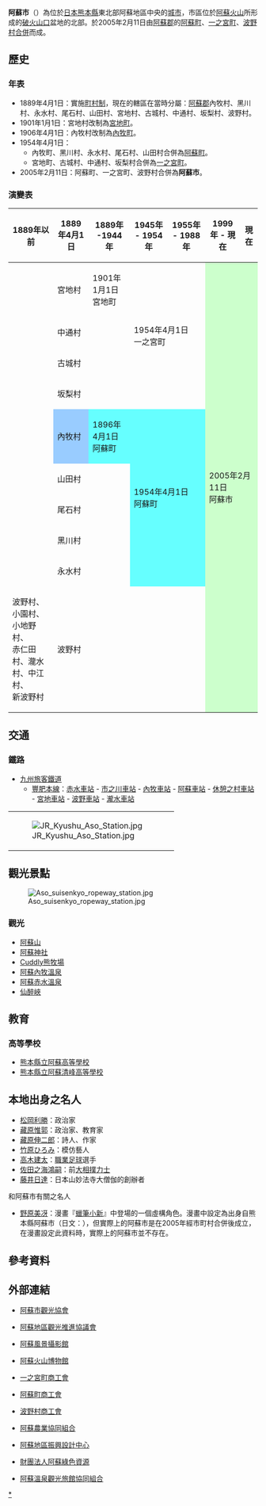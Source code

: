 {{日本都市
| 自治體名=阿蘇市
| 圖像=[[File:View_of_Mount_Nakadake_from_Kumamoto_Prefectural_Road_No.111.JPG|240px]]
| 圖像說明=[[阿蘇山|阿蘇山]][[中岳_(消歧義)|中岳]]
| 市章=[[File:Emblem_of_Aso.gif|100px]]
| 日文原名=阿蘇市
| 平假名=あそし
| 羅馬字拼音=Aso-shi
| 都道府縣=熊本縣
| 支廳=
| 編號=43214-8
| 面積=376.25
| 邊界未定=有
| 人口=27,575
| 統計時間=2013年9月1日
| 自治體=[[菊池市|菊池市]]、[[南小國町|南小國町]]、[[產山村|產山村]]、[[高森町_(熊本縣)|高森町]]、[[南阿蘇村|南阿蘇村]]、[[大津町|大津町]]<br>'''[[大分縣|大分縣]]'''：[[竹田市|竹田市]]、[[日田市|日田市]]
| 花=[[龍膽|龍膽]]|
| 樹=[[九州杜鵑|九州杜鵑]]
| 鳥=[[綠雉|綠雉]]
| 其他象徵物=
| 其他象徵=
| 市長=[[佐藤義興|佐藤義興]]
| 卸任日期=
| 議員數=44
| 郵遞區號=869-2695
| 所在地=阿蘇市一之宮町宮地504番地之1<br>[[File:Aso_City_Hall.jpg|170px]]
| 電話號碼=967-22-3111
| 外部連結=http://www.city.aso.kumamoto.jp/
| 經度=
| 緯度=
| 地圖=[[File:Aso_in_Kumamoto_Prefecture.png|250px]]
| 註記=人口：[http://www.pref.kumamoto.jp/statistics/jinko/jinko/geppo.htm 熊本縣官方網頁]
}}
'''阿蘇市'''（{{jpn|j=阿蘇市|hg=あそし|rm=Aso shi|f=y}}）為位於[[日本|日本]][[熊本縣|熊本縣]]東北部阿蘇地區中央的[[城市|城市]]，市區位於[[阿蘇火山|阿蘇火山]]所形成的[[破火山口|破火山口]]盆地的北部。於2005年2月11日由[[阿蘇郡|阿蘇郡]]的[[阿蘇町|阿蘇町]]、[[一之宮町|一之宮町]]、[[波野村|波野村]][[市町村合併|合併]]而成。

==歷史==
===年表===
* 1889年4月1日：實施[[町村制|町村制]]，現在的轄區在當時分屬：[[阿蘇郡|阿蘇郡]]內牧村、黑川村、永水村、尾石村、山田村、宮地村、古城村、中通村、坂梨村、波野村。
* 1901年1月1日：宮地村改制為[[宮地町|宮地町]]。
* 1906年4月1日：內牧村改制為[[內牧町|內牧町]]。
* 1954年4月1日：
** 內牧町、黑川村、永水村、尾石村、山田村合併為[[阿蘇町|阿蘇町]]。
** 宮地町、古城村、中通村、坂梨村合併為[[一之宮町|一之宮町]]。
* 2005年2月11日：阿蘇町、一之宮町、波野村合併為'''阿蘇市'''。

===演變表===
{| class="wikitable" style="font-size:x-small"
! 1889年以前
! 1889年4月1日
! 1889年 -1944年
! 1945年 - 1954年
! 1955年 - 1988年
! 1999年 - 現在
! 現在
|-
|
| 宮地村
| 1901年1月1日<br />宮地町
| rowspan=4 colspan=2 | 1954年4月1日<br />一之宮町
| rowspan=10 colspan=2 style="background-color:#cfc;" | 2005年2月11日<br />阿蘇市
|-
|
| colspan=2 | 中通村
|-
|
| colspan=2 | 古城村
|-
|
| colspan=2 | 坂梨村
|-
|
| style="background-color:#9cf;" | 內牧村
| style="background-color:#6ff;" | 1896年4月1日<br />阿蘇町
| rowspan=5 colspan=2 style="background-color:#6ff;" | 1954年4月1日<br />阿蘇町
|-
|
| colspan=2 | 山田村
|-
|
| colspan=2 | 尾石村
|-
|
| colspan=2 | 黑川村
|-
|
| colspan=2 | 永水村
|-
| 波野村、小園村、小地野村、<br />赤仁田村、瀧水村、中江村、<br />新波野村
| colspan=4 | 波野村
|}

==交通==
===鐵路===
* [[九州旅客鐵道|九州旅客鐵道]]
** [[豐肥本線|豐肥本線]]：[[赤水車站|赤水車站]] - [[市之川車站|市之川車站]] - [[內牧車站|內牧車站]] - [[阿蘇車站|阿蘇車站]] - [[休憩之村車站|休憩之村車站]] - [[宮地車站|宮地車站]] - [[波野車站|波野車站]] - [[瀧水車站|瀧水車站]]

{| border="0" 
|- 
| [[File:JR_Kyushu_Aso_Station.jpg|thumb]] || 
|}

== 觀光景點 ==
[[File:Aso_suisenkyo_ropeway_station.jpg|thumb]]
=== 觀光 ===
*[[阿蘇山|阿蘇山]]
*[[阿蘇神社|阿蘇神社]]
*[[Cuddly熊牧場|Cuddly熊牧場]]
*[[阿蘇內牧溫泉|阿蘇內牧溫泉]]
*[[阿蘇赤水溫泉|阿蘇赤水溫泉]]
*[[仙醉峽|仙醉峽]]

==教育==
===高等學校===
* [[熊本縣立阿蘇高等學校|熊本縣立阿蘇高等學校]]
* [[熊本縣立阿蘇清峰高等學校|熊本縣立阿蘇清峰高等學校]]

== 本地出身之名人 ==
* [[松岡利勝|松岡利勝]]：政治家
* [[藏原惟郭|藏原惟郭]]：政治家、教育家
* [[藏原伸二郎|藏原伸二郎]]：詩人、作家
* [[竹原ひろみ|竹原ひろみ]]：模仿藝人
* [[高木建太|高木建太]]：[[職業足球|職業足球]]選手
* [[佐田之海鴻嗣|佐田之海鴻嗣]]：前[[大相撲|大相撲]][[力士|力士]]
* [[藤井日達|藤井日達]]：日本山妙法寺大僧伽的創辦者

; 和阿蘇市有關之名人
* [[野原美冴|野原美冴]]：漫畫『[[蠟筆小新|蠟筆小新]]』中登場的一個虛構角色。漫畫中設定為出身自熊本縣阿蘇市（日文：{{lang|ja|アソ市}}），但實際上的阿蘇市是在2005年經市町村合併後成立，在漫畫設定此資料時，實際上的阿蘇市並不存在。

== 參考資料 ==
{{Reflist}}

== 外部連結 ==
{{commonscat|Aso, Kumamoto}}
* {{Ja}} [http://www.aso.ne.jp/~aso/ 阿蘇市觀光協會]
* {{Ja}} [http://www.asokankodata.com/ 阿蘇地區觀光推進協議會]
* {{Ja}} [http://www.asophoto.com/ 阿蘇風景攝影館]
* {{Ja}} [https://web.archive.org/web/20150909221142/http://www.asomuse.jp/ 阿蘇火山博物館]
* {{Ja}} [https://web.archive.org/web/20081014234026/http://www.kumashoko.or.jp/ichinomiya/ 一之宮町商工會]
* {{Ja}} [https://web.archive.org/web/20130515151808/http://asoshokokai.or.jp/ 阿蘇町商工會]
* {{Ja}} [https://web.archive.org/web/20081014234036/http://www.kumashoko.or.jp/namino/ 波野村商工會]
* {{Ja}} [http://www.jaaso.or.jp/ 阿蘇農業協同組合]
* {{Ja}} [http://www.asodc.or.jp/ 阿蘇地區振興設計中心]
* {{Ja}} [http://www.aso.ne.jp/~green-s/ 財團法人阿蘇綠色資源]
* {{Ja}} [http://onsen.aso.ne.jp/ 阿蘇溫泉觀光旅館協同組合]

{{熊本縣}}{{Authority control}}

[[Category:阿蘇市|*]]